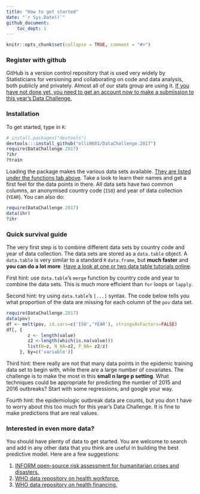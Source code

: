 ```yaml
---
title: "How to get started"
date: "`r Sys.Date()`"
github_document:
    toc_dept: 1
---
```


```r
knitr::opts_chunk$set(collapse = TRUE, comment = "#>")
```


### Register with github

GitHub is a version control repository that is used very widely by Statisticians
for versioning and collaborating on code and data analysis, both publicly and
privately. Almost all of our stats group are using it. [If you have not done yet,
you need to get an account now to make a submission to this year's Data
Challenge.](https://www.imperial.ac.uk/admin-services/ict/self-service/research-support/research-support-systems/github/)


### Installation

To get started, type in `R`:
```r
# install.packages("devtools")
devtools:::install_github("olli0601/DataChallenge.2017")
require(DataChallenge.2017)
?ihr
?train
```    

Loading the package makes the various data sets available. [They are listed under
the functions tab
above](https://olli0601.github.io/DataChallenge.2017/reference/index.html).
Take a look to learn their names and get a first feel for the data points in
there. All data sets have two common columns, an anonymised country code (`ISO`)
and   year of data collection (`YEAR`). You can also do:

```r
require(DataChallenge.2017)
data(ihr)
?ihr
```  

### Quick survival guide

The very first step is to combine different data sets by country code and
year of data collection. The data sets are stored as a `data.table` object.
A `data.table` is very similar to a standard `R` `data.frame`, but **much
faster** and **you can do a lot more**. [Have a look at
one or two data table
tutorials
online](https://cran.r-project.org/web/packages/data.table/vignettes/datatable-intro.html).
  
First hint: use `data.table`'s `merge` function by country code and year to
combine the data sets. This is much more efficient than `for` loops or
`lapply`.
  
Second hint: try using `data.table`'s `[...]` syntax. The code below tells
you what proportion of the data are missing for each column of the `pov` data
set. 
```r
require(DataChallenge.2017)
data(pov)
df <- melt(pov, id.vars=c('ISO','YEAR'), stringsAsFactors=FALSE)
df[, {
		z <- length(value)
		z2 <-length(which(is.na(value)))
		list(N=z, N_NA=z2, P_NA= z2/z)
	 }, by=c('variable')]		
```

Third hint: there really are not that many data points in the epidemic training
data set to begin with, while there are a large number of covariates. The
challenge is to make the most in this **small n large p setting**. What
techniques could be appropriate for predicting the number of 2015 and 2016
outbreaks? Start with some regressions, and google your way.

Fourth hint: the epidemiologic outbreak data are counts, but you don t have to
worry about this too much for this year's Data Challenge. It is fine to make
predictions that are real values.

### Interested in even more data?

You should have plenty of data to get started. You are welcome to search and
add in any other data that you think are useful in building the best predictive
model. Here are a few suggestions:

1. [INFORM open-source risk assessment for humanitarian crises and
   disasters.](http://www.inform-index.org/INFORM-2017-Results-and-data)
2. [WHO data repository on health
   workforce.](http://apps.who.int/gho/data/node.main.HWFGROUPS?lang=en)  
3. [WHO data repository on health
   financing.](http://apps.who.int/gho/data/node.main.484)

 